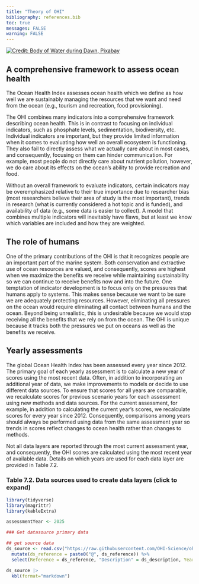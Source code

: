 ```yaml
---
title: "Theory of OHI"
bibliography: references.bib
toc: true
messages: FALSE
warning: FALSE
---
```


[![Credit: Body of Water during Dawn, Pixabay](media/ocean_sunset_island.jpg){fig-align="right"}](https://www.pexels.com/photo/body-of-water-during-dawn-37403/)

## A comprehensive framework to assess ocean health

The Ocean Health Index assesses ocean health which we define as how well we are sustainably managing the resources that we want and need from the ocean (e.g., tourism and recreation, food provisioning).

The OHI combines many indicators into a comprehensive framework describing ocean health. This is in contrast to focusing on individual indicators, such as phosphate levels, sedimentation, biodiversity, etc. Individual indicators are important, but they provide limited information when it comes to evaluating how well an overall ecosystem is functioning. They also fail to directly assess what we actually care about in most cases, and consequently, focusing on them can hinder communication. For example, most people do not directly care about nutrient pollution, however, we do care about its effects on the ocean’s ability to provide recreation and food.

Without an overall framework to evaluate indicators, certain indicators may be overemphasized relative to their true importance due to researcher bias (most researchers believe their area of study is the most important), trends in research (what is currently considered a hot topic and is funded), and availability of data (e.g., some data is easier to collect). A model that combines multiple indicators will inevitably have flaws, but at least we know which variables are included and how they are weighted.

## The role of humans

One of the primary contributions of the OHI is that it recognizes people are an important part of the marine system. Both conservation and extractive use of ocean resources are valued, and consequently, scores are highest when we maximize the benefits we receive while maintaining sustainability so we can continue to receive benefits now and into the future. One temptation of indicator development is to focus only on the pressures that humans apply to systems. This makes sense because we want to be sure we are adequately protecting resources. However, eliminating all pressures on the ocean would require eliminating all contact between humans and the ocean. Beyond being unrealistic, this is undesirable because we would stop receiving all the benefits that we rely on from the ocean. The OHI is unique because it tracks both the pressures we put on oceans as well as the benefits we receive.

## Yearly assessments

The global Ocean Health Index has been assessed every year since 2012. The primary goal of each yearly assessment is to calculate a new year of scores using the most recent data. Often, in addition to incorporating an additional year of data, we make improvements to models or decide to use different data sources. To ensure that scores for all years are comparable, we recalculate scores for previous scenario years for each assessment using new methods and data sources. For the current assessment, for example, in addition to calculating the current year’s scores, we recalculate scores for every year since 2012. Consequently, comparisons among years should always be performed using data from the same assessment year so trends in scores reflect changes to ocean health rather than changes to methods.

Not all data layers are reported through the most current assessment year, and consequently, the OHI scores are calculated using the most recent year of available data. Details on which years are used for each data layer are provided in Table 7.2.

::: {.callout-note collapse="true"}
### Table 7.2. Data sources used to create data layers (click to expand)

```r

library(tidyverse)
library(magrittr)
library(kableExtra)

assessmentYear <- 2025

### Get datasource primary data

## get source data
ds_source <- read.csv("https://raw.githubusercontent.com/OHI-Science/ohi-global/d1ef2c13e211c39c659714a66873ac1296151b6b/metadata_documentation/layers_eez_data_sources.csv") %>%
  mutate(ds_reference = paste0("@", ds_reference)) %>%
  select(Reference = ds_reference, "Description" = ds_description, Years=ds_years, Resolution = ds_native_resolution, Updated = sprintf("ds_updated_%s", assessmentYear - 1))

ds_source |>
  kbl(format="markdown")

```
:::

